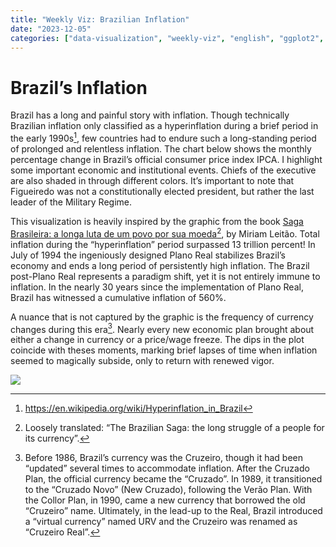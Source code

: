 ```yaml
---
title: "Weekly Viz: Brazilian Inflation"
date: "2023-12-05"
categories: ["data-visualization", "weekly-viz", "english", "ggplot2", "brasil"]
---
```


# Brazil's Inflation

Brazil has a long and painful story with inflation. Though technically Brazilian inflation only classified as a hyperinflation during a brief period in the early 1990s[^1], few countries had to endure such a long-standing period of prolonged and relentless inflation. The chart below shows the monthly percentage change in Brazil's official consumer price index IPCA. I highlight some important economic and institutional events. Chiefs of the executive are also shaded in through different colors. It's important to note that Figueiredo was not a constitutionally elected president, but rather the last leader of the Military Regime.

[^1]: <https://en.wikipedia.org/wiki/Hyperinflation_in_Brazil>

This visualization is heavily inspired by the graphic from the book [Saga Brasileira: a longa luta de um povo por sua moeda](https://www.amazon.com.br/Saga-brasileira-longa-luta-moeda/dp/8501088714)[^2], by Miriam Leitão. Total inflation during the "hyperinflation" period surpassed 13 trillion percent! In July of 1994 the ingeniously designed Plano Real stabilizes Brazil's economy and ends a long period of persistently high inflation. The Brazil post-Plano Real represents a paradigm shift, yet it is not entirely immune to inflation. In the nearly 30 years since the implementation of Plano Real, Brazil has witnessed a cumulative inflation of 560%.

[^2]: Loosely translated: "The Brazilian Saga: the long struggle of a people for its currency".

A nuance that is not captured by the graphic is the frequency of currency changes during this era[^3]. Nearly every new economic plan brought about either a change in currency or a price/wage freeze. The dips in the plot coincide with theses moments, marking brief lapses of time when inflation seemed to magically subside, only to return with renewed vigor.

[^3]: Before 1986, Brazil's currency was the Cruzeiro, though it had been "updated" several times to accommodate inflation. After the Cruzado Plan, the official currency became the "Cruzado". In 1989, it transitioned to the "Cruzado Novo" (New Cruzado), following the Verão Plan. With the Collor Plan, in 1990, came a new currency that borrowed the old "Cruzeiro" name. Ultimately, in the lead-up to the Real, Brazil introduced a "virtual currency" named URV and the Cruzeiro was renamed as "Cruzeiro Real".

![](/static/images/inflation_historic.svg){fig-align="center"}
